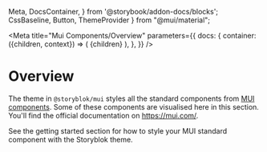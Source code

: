   Meta,
  DocsContainer,
} from '@storybook/addon-docs/blocks';
  CssBaseline,
  Button,
  ThemeProvider
} from "@mui/material";

<Meta
  title="Mui Components/Overview"
  parameters={{
    docs: {
      container: ({children, context}) => (
        <DocsContainer context={context}>
          <ThemeProvider theme={lightTheme}>
            <CssBaseline/>
            {children}
          </ThemeProvider>
        </DocsContainer>
      ),
    },
  }}
/>

# Overview

The theme in `@storyblok/mui` styles all the standard components from [MUI components](https://mui.com/material-ui/getting-started/supported-components/). Some of these components are visualised here in this section. You'll find the official documentation on https://mui.com/.

See the getting started section for how to style your MUI standard component with the Storyblok theme.